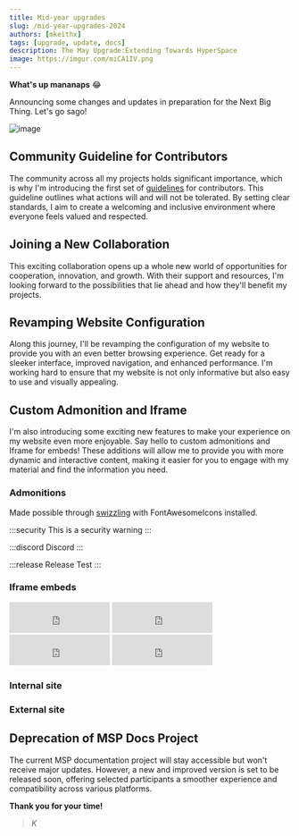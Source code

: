 ```yaml
---
title: Mid-year upgrades
slug: /mid-year-upgrades-2024
authors: [mkeithx]
tags: [upgrade, update, docs]
description: The May Upgrade:Extending Towards HyperSpace
image: https://imgur.com/miCA1IV.png
---
```



<!-- # Exciting Updates and Changes Ahead! -->

<!-- **Hey there!**  -->

**What's up mananaps** 😂 

Announcing some changes and updates in preparation for the Next Big Thing. Let's go sago!

<!-- Get ready for some major changes and updates as I gear up for React 19 on [this very website](/). But that's not all – I've got some thrilling news to share, including some significant enhancements to the website's configuration. Let's dive in and explore what's coming your way! -->

![image](https://imgur.com/miCA1IV.png)

<!-- truncate -->

## Community Guideline for Contributors

The community across all my projects holds significant importance, which is why I'm introducing the first set of [guidelines](/community) for contributors. This guideline outlines what actions will and will not be tolerated. By setting clear standards, I aim to create a welcoming and inclusive environment where everyone feels valued and respected.

<!-- My website's community is incredibly important to me, which is why I'm introducing it's first [community guideline](/docs/contributing) for contributors. This guideline outlines our expectations for behavior, contributions, and interactions within our community. By setting clear standards, I aim to create a welcoming and inclusive environment where everyone feels valued and respected. -->

## Joining a New Collaboration

<!-- I'm delighted to announce that I'm teaming up with a new platform!  -->

This exciting collaboration opens up a whole new world of opportunities for cooperation, innovation, and growth. With their support and resources, I'm looking forward to the possibilities that lie ahead and how they'll benefit my projects.

## Revamping Website Configuration

Along this journey, I'll be revamping the configuration of my website to provide you with an even better browsing experience. Get ready for a sleeker interface, improved navigation, and enhanced performance. I'm working hard to ensure that my website is not only informative but also easy to use and visually appealing.

## Custom Admonition and Iframe

I'm also introducing some exciting new features to make your experience on my website even more enjoyable. Say hello to custom admonitions and Iframe for embeds! These additions will allow me to provide you with more dynamic and interactive content, making it easier for you to engage with my material and find the information you need.


### Admonitions

Made possible through [swizzling](https://docusaurus.io/docs/swizzling) with FontAwesomeIcons installed.


:::security
This is a security warning
:::

:::discord
Discord 
:::

:::release
Release Test
::: 


### Iframe embeds

<IframeWindow url="https://www.timeanddate.com/worldclock/fullscreen.html?n=145" />


<iframe src="https://free.timeanddate.com/clock/i9ddm2hg/n137/fn6/fs16/fcf09/tc000/ftb/pa8/tt0/tw1/ta1/tb4" frameborder="0" width="180" height="55"></iframe>
<iframe src="https://free.timeanddate.com/clock/i9ddm2hg/n64/fn6/fs16/fcff0/tc000/ftb/pa8/tt0/tw1/ta1/tb4" frameborder="0" width="180" height="55"></iframe>
<iframe src="https://free.timeanddate.com/clock/i9ddm2hg/n80/fn6/fs16/fc0ff/tc000/ftb/pa8/tt0/tw1/ta1/tb4" frameborder="0" width="180" height="55"></iframe>
<iframe src="https://free.timeanddate.com/clock/i9ddm2hg/n179/fn6/fs16/fc0f9/tc000/ftb/pa8/tt0/tw1/ta1/tb4" frameborder="0" width="180" height="55"></iframe>




### Internal site

<IframeWindow url="/?docusaurus-theme=dark" />


<IframeWindow url="/cosmos/solar-system/moons/phases-of-the-moon/?docusaurus-theme=light" />

### External site

<IframeWindow url="https://kitiplex.github.io/" />

<IframeWindow url="https://facebook.github.io/" />

<div className="video-container">

<IframeWindow url="https://www.youtube.com/embed/1uYWYWPc9HU" />

</div>



## Deprecation of MSP Docs Project

The current MSP documentation project will stay accessible but won't receive major updates. However, a new and improved version is set to be released soon, offering selected participants a smoother experience and compatibility across various platforms.


<!-- I've made the difficult decision to deprecate the MSP Docs project on my website. While this may come as a disappointment to some, rest assured that existing documentation will remain available for reference. I'm committed to supporting my users through this transition and exploring new avenues for documentation in the future. -->

<!-- With my focus shifting to new initiatives and opportunities, I've made the difficult decision to deprecate the MSP Docs project on my website. While this may come as a disappointment to some, rest assured that existing documentation will remain available for reference. I'm committed to supporting my users through this transition and exploring new avenues for documentation in the future. -->

<!-- However, a new and improved version is set to release soon, offering selected participants a smoother experience and compatibility across various platforms.  -->

<!-- ## Wrapping Up

Exciting times lie ahead as I prepare for React 19 and embark on this new chapter with my collaborator. From revamping my website's configuration to introducing new community guidelines, there's a lot to look forward to. Thank you for being part of my journey, and stay tuned for more updates as we continue to innovate and grow together! -->

**Thank you for your time!**

> _K_